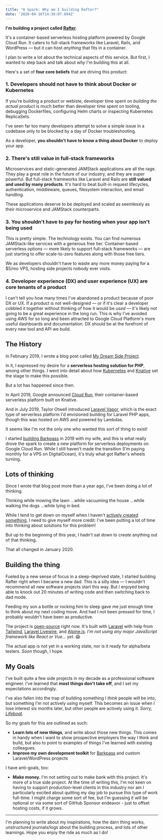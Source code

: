```yaml
---
title: "A Spark: Why am I building Rafter?"
date: '2020-04-16T14:38:07.894Z'
---
```


**I'm building a project called [Rafter](https://github.com/rafter-platform/rafter)**.

It's a container-based serverless hosting platform powered by Google Cloud Run. It caters to full-stack frameworks like Laravel, Rails, and WordPress — but it can host _anything_ that fits in a container.

I plan to write a lot about the technical aspects of this service. But first, I wanted to step back and talk about _why_ I'm building this at all.

Here's a set of **four core beliefs** that are driving this product:

### 1. Developers should not have to think about Docker or Kubernetes

If you're building a product or webiste, developer time spent on _building the actual product_ is much better than developer time spent on tooling, debugging Dockerfiles, configuring Helm charts or inspecting Kubernetes ReplicaSets.

I've seen far too many developers attempt to solve a simple issue in a codebase only to be blocked by a day of Docker troubleshooting.

As a developer, **you shouldn't have to know a thing about Docker** to deploy your app.

### 2. There's still value in full-stack frameworks

Microservices and static-generated JAMStack applications are all the rage. They play a great role in the future of our industry, and they are super powerful. But full-stack frameworks like Laravel and Rails are **still valued and used by many products**. It's hard to beat built-in request lifecycles, authentication, middleware, queues, filesystem interaction, and email handling.

These applications deserve to be deployed and scaled as seemlessly as their microservice and JAMStack counterparts.

### 3. You shouldn't have to pay for hosting when your app isn't being used

This is pretty simple. The technology exists. You can find numerous JAMStack-like services with a generous free tier. Container-based serverless options — more likely to support full-stack frameworks — are just starting to offer scale-to-zero features along with those free tiers.

We as developers shouldn't have to waste any more money paying for a $5/mo VPS, hosting side projects nobody ever visits.

### 4. Developer experience (DX) and user experience (UX) are core tenants of a product

I can't tell you how many times I've abandoned a product because of poor DX or UX. If a product is not well-designed — or if it's clear a developer cobbled it together without thinking of how it would be _used_ — it's likely not going to be a great experience in the long run. This is why I've avoided using AWS for so long and been attracted to Google Cloud Platform's more useful dashboards and documentation. DX should be at the forefront of every new tool and API we build.

## The History

In February 2019, I wrote a blog post called [My Dream Side Project](https://creative.jplhomer.org/009-my-dream-side-project/).

In it, I expressed my desire for a **serverless hosting solution for PHP**, among other things. I went into detail about how [Kubernetes](https://kubernetes.io/) and [Knative](https://knative.dev/) set the stage to make this possible.

But a lot has happened since then.

In April 2019, Google announced [Cloud Run](https://cloud.google.com/blog/products/serverless/announcing-cloud-run-the-newest-member-of-our-serverless-compute-stack), their container-based serverless platform built on Knative.

And in July 2019, Taylor Otwell introduced [Laravel Vapor](https://www.youtube.com/watch?v=XsPeWjKAUt0), which is the exact type of serverless platform I'd envisioned building for Laravel PHP apps, though this was hosted on AWS and powered by Lambdas.

It seems like I'm not the only one who wanted this sort of thing to exist!

I started [building Barkpass](https://building.barkpass.com) in 2019 with my wife, and this is what really drove the spark to create a new platform for serverless deployments on Google Cloud Run. While I still haven't made the transition (I'm paying monthly for a VPS on DigitalOcean), it's truly what got Rafter's wheels turning.

## Lots of thinking

Since I wrote that blog post more than a year ago, I've been doing a lot of thinking.

Thinking while mowing the lawn
...while vacuuming the house
...while walking the dogs
...while lying in bed.

While I tend to get down on myself when I haven't [actively created something](https://creative.jplhomer.org/011-creativity-consumption/), I need to give myself more credit: I've been putting a lot of time into thinking about solutions for this problem!

But up to the beginning of this year, I hadn't sat down to _create_ anything out of that thinking.

That all changed in January 2020.

## Building the thing

Fueled by a new sense of focus in a sleep-deprived state, I started building Rafter right when I became a new dad. This is a silly idea — I wouldn't recommend all new software projects start this way. But I enjoyed being able to knock out 20 minutes of writing code and then switching back to dad mode.

Feeding my son a bottle or rocking him to sleep gave me just enough time to think about my next coding move. And had I not been pressed for time, I probably wouldn't have been as productive.

The project is [open-source](https://github.com/rafter-platform/rafter) right now. It's built with [Laravel](https://laravel.com/) with help from [Tailwind](https://tailwindcss.com), [Laravel Livewire](https://laravel-livewire.com/), and [Alpine.js](https://github.com/alpinejs/alpine). _I'm not using any major JavaScript framework like React or Vue... yet_. 😱

The actual app is not yet in a working state, nor is it ready for alpha/beta testers. _Soon_ though, I hope.

## My Goals

I've built quite a few side projects in my decade as a professional software engineer. I've learned that **most things don't take off**, and I set my expectations accordingly.

I've also fallen into the trap of building something I *think* people will be into, but something I'm not actively using myself. This becomes an issue when I lose interest six months later, but other people are actively using it. _Sorry, [Lifeboat](https://uselifeboat.com/)_.

So my goals for this are outlined as such:

- **Learn lots of new things**, and write about those new things. This comes in handy when I want to show prospective employers the way I think and build, but also to point to examples of things I've learned with existing colleagues.
- **Improve my own development toolkit** for [Barkpass](https://barkpass.com) and custom Laravel/WordPress projects

I have anti-goals, too:

- **Make money.** I'm not setting out to make bank with this project. It's more of a true side project. At the time of writing this, I'm not keen on having to support production-level clients in this industry nor am I particularly excited about quitting my day job to pursue this type of work full-time. I might charge some sort of fee, but I'm guessing it will be optional or via some sort of GitHub Sponsor endeavor - just to offset hosting costs, if it grows.

---

I'm planning to write about my inspirations, how the darn thing works, unstructured journals/logs about the building process, and lots of other learnings. Hope you enjoy the ride as much as I do!
